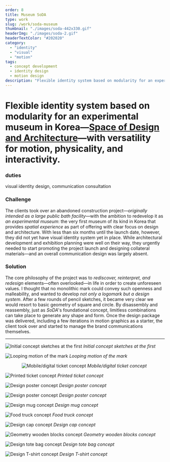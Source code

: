 ```yaml
---
order: 8
title: Museum SoDA
type: work
slug: /work/soda-museum
thumbnail: "./images/soda-442x330.gif"
headerImg: "./images/soda-2.gif"
headerTextColor: "#202020"
category:
  - "identity"
  - "visual"
  - "motion"
tags:
  - concept development
  - identity design
  - motion design
description: "Flexible identity system based on modularity for an experimental museum in Korea&mdash;_Space of Design and Architecture_&mdash;with versatility for motion, physicality, and interactivity."
---
```


# Flexible identity system based on modularity for an experimental museum in Korea&mdash;[Space of Design and Architecture](http://museumsoda.org/)&mdash;with versatility for motion, physicality, and interactivity.

<section class="portfolioDetail">

### duties

visual identity design, communication consultation

</section>

<section class="portfolioDetail">

### Challenge

The clients took over an abandoned construction project&mdash;_originally intended as a large public bath facility_&mdash;with the ambition to redevelop it as _an experimental museum_: the very first museum of its kind in Korea that provides _spatial experience_ as part of offering with clear focus on design and architecture. With less than six months until the launch date, however, they did not yet have visual identity system yet in place. While architectural development and exhibition planning were well on their way, they urgently needed to start promoting the project launch and designing collateral materials&mdash;and an overall communication design was largely absent.

</section>

<section class="portfolioDetail">

### Solution

The core philosophy of the project was to _rediscover, reinterpret, and redesign_ elements&mdash;often overlooked&mdash;in life in order to create unforeseen values. I thought that no monolithic mark could convey such openness and malleability, and wanted to develop _not only a logomark but a design system_. After a few rounds of pencil sketches, it became very clear we would resort to basic geometry of square and circle. By disassembly and reassembly, just as _SoDA_'s foundational concept, limitless combinations can take place to generate any shape and form. Once the design package was delivered, including a few iterations in motion graphics as a starter, the client took over and started to manage the brand communications themselves.

</section>

---

![Initial concept sketches at the first](./images/soda-sketch.jpg)
_Initial concept sketches at the first_

![Looping motion of the mark](./images/soda-flipping.gif)
_Looping motion of the mark_

<div style="max-width: 400px; margin: 0 auto;">

![Mobile/digital ticket concept](./images/soda-e-ticket.png)
_Mobile/digital ticket concept_

</div>

![Printed ticket concept](./images/soda-tickets.jpg)
_Printed ticket concept_

![Design poster concept](./images/soda-poster_1.jpg)
_Design poster concept_

![Design poster concept](./images/soda-poster_2.jpg)
_Design poster concept_

![Design mug concept](./images/soda_mug.jpg)
_Design mug concept_

![Food truck concept](./images/soda-foodtruck.jpg)
_Food truck concept_

![Design cap concept](./images/soda-cap.jpg)
_Design cap concept_

![Geometry wooden blocks concept](./images/soda-blocks.gif)
_Geometry wooden blocks concept_

![Design tote bag concept](./images/soda-totebag.jpg)
_Design tote bag concept_

![Design T-shirt concept](./images/soda-shirt.jpg)
_Design T-shirt concept_
